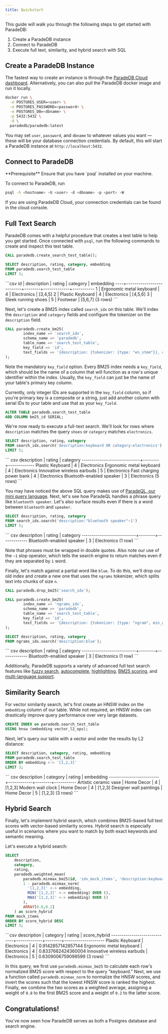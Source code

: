 ```yaml
---
title: Quickstart
---
```


This guide will walk you through the following steps to get started with ParadeDB:

1. Create a ParadeDB instance
2. Connect to ParadeDB
3. Execute full text, similarity, and hybrid search with SQL

## Create a ParadeDB Instance

The fastest way to create an instance is through the [ParadeDB Cloud dashboard](https://dashboard.paradedb.com).
Alternatively, you can also pull the ParadeDB docker image and run it locally.

```bash
docker run \
  -e POSTGRES_USER=<user> \
  -e POSTGRES_PASSWORD=<password> \
  -e POSTGRES_DB=<dbname> \
  -p 5432:5432 \
  -d \
  paradedb/paradedb:latest
```

You may set `user`, `password`, and `dbname` to whatever values you want — these will be your database
connection credentials. By default, this will start a ParadeDB instance at `http://localhost:5432`.

## Connect to ParadeDB

<Note>
  **Prerequisite** Ensure that you have `psql` installed on your machine.
</Note>

To connect to ParadeDB, run

```bash
psql -h <hostname> -U <user> -d <dbname> -p <port> -W
```

If you are using ParadeDB Cloud, your connection credentials can be found in the cloud console.

## Full Text Search

ParadeDB comes with a helpful procedure that creates a test table to help you get started.
Once connected with `psql`, run the following commands to create and inspect this test table.

```sql
CALL paradedb.create_search_test_table();

SELECT description, rating, category, embedding
FROM paradedb.search_test_table
LIMIT 3;
```

<Accordion title="Expected Response">
```csv
 id |       description        | rating |  category   | embedding
----+--------------------------+--------+-------------+-----------
  1 | Ergonomic metal keyboard |      4 | Electronics | [3,4,5]
  2 | Plastic Keyboard         |      4 | Electronics | [4,5,6]
  3 | Sleek running shoes      |      5 | Footwear    | [5,6,7]
(3 rows)
```
</Accordion>

Next, let's create a BM25 index called `search_idx` on this table. We'll index the
`description` and `category` fields and configure the tokenizer on the `description` field.

```sql
CALL paradedb.create_bm25(
        index_name => 'search_idx',
        schema_name => 'paradedb',
        table_name => 'search_test_table',
        key_field => 'id',
        text_fields => '{description: {tokenizer: {type: "en_stem"}}, category: {}}'
);
```

Note the mandatory `key_field` option. Every BM25 index needs a `key_field`, which should
be the name of a column that will function as a row's unique identifier within the index. Usually, the `key_field`
can just be the name of your table's primary key column.

Currently, only integer IDs are supported in the `key_field` column, so if you're primary key is a composite
or a string, just add another column with serial IDs to your table and use that as your `key_field`.

```sql
ALTER TABLE paradedb.search_test_table
ADD COLUMN bm25_id SERIAL;
````

We're now ready to execute a full-text search. We'll look for rows where `description` matches the query `shoes` or
`category` matches `electronics`.

```sql
SELECT description, rating, category
FROM search_idx.search('description:keyboard OR category:electronics')
LIMIT 5;
```

<Accordion title="Expected Response">
``` csv
         description         | rating |  category
-----------------------------+--------+-------------
 Plastic Keyboard            |      4 | Electronics
 Ergonomic metal keyboard    |      4 | Electronics
 Innovative wireless earbuds |      5 | Electronics
 Fast charging power bank    |      4 | Electronics
 Bluetooth-enabled speaker   |      3 | Electronics
(5 rows)
```
</Accordion>

You may have noticed the above SQL query makes use of [ParadeQL, our mini query language](search/bm25).
Next, let's see how ParadeQL handles a phrase query like `bluetooth speaker`. Let's also surface results even
if there is a word between `bluetooth` and `speaker`.

```sql
SELECT description, rating, category
FROM search_idx.search('description:"bluetooth speaker"~1')
LIMIT 5;
```

<Accordion title="Expected Response">
``` csv
        description        | rating |  category
---------------------------+--------+-------------
 Bluetooth-enabled speaker |      3 | Electronics
(1 row)
```
</Accordion>

Note that phrases must be wrapped in double quotes. Also note our use of the `~1` slop operator,
which tells the search engine to return matches even if they are separated by `1` word.

Finally, let's match against a partial word like `blue`. To
do this, we'll drop our old index and create a new one that uses the `ngrams` tokenizer,
which splits text into chunks of size `n`.

```sql
CALL paradedb.drop_bm25('search_idx');

CALL paradedb.create_bm25(
        index_name => 'ngrams_idx',
        schema_name => 'paradedb',
        table_name => 'search_test_table',
        key_field => 'id',
        text_fields => '{description: {tokenizer: {type: "ngram", min_gram: 4, max_gram: 4, prefix_only: false}}, category: {}}'
);

SELECT description, rating, category
FROM ngrams_idx.search('description:blue');
```

<Accordion title="Expected Response">
``` csv
        description        | rating |  category
---------------------------+--------+-------------
 Bluetooth-enabled speaker |      3 | Electronics
(1 row)
```
</Accordion>

Additionally, ParadeDB supports a variety of advanced full text search features like [fuzzy search](/latest/search/fuzzy),
[autocomplete](/latest/search/autocomplete), [highlighting](/latest/search/highlighting), [BM25 scoring](/latest/search/scoring),
and [multi-language support](/latest/indexing/bm25#tokenizers).

## Similarity Search

For vector similarity search, let's first create an HNSW index on the `embedding` column of our table.
While not required, an HNSW index can drastically improve query performance over very large datasets.

```sql
CREATE INDEX on paradedb.search_test_table
USING hnsw (embedding vector_l2_ops);
```

Next, let's query our table with a vector and order the results by L2 distance:

```sql
SELECT description, category, rating, embedding
FROM paradedb.search_test_table
ORDER BY embedding <-> '[1,2,3]'
LIMIT 3;
```

<Accordion title="Expected Response">
``` csv
       description       |  category  | rating | embedding
-------------------------+------------+--------+-----------
 Artistic ceramic vase   | Home Decor |      4 | [1,2,3]
 Modern wall clock       | Home Decor |      4 | [1,2,3]
 Designer wall paintings | Home Decor |      5 | [1,2,3]
(3 rows)
```
</Accordion>

## Hybrid Search

Finally, let's implement hybrid search, which combines BM25-based full text scores with vector-based
similarity scores. Hybrid search is especially useful in scenarios where you want to match by both
exact keywords and semantic meaning.

Let's execute a hybrid search:

```sql
SELECT
    description,
    category,
    rating,
    paradedb.weighted_mean(
        paradedb.minmax_bm25(id, 'idx_mock_items', 'description:keyboard'),
        1 - paradedb.minmax_norm(
          '[1,2,3]' <-> embedding,
          MIN('[1,2,3]' <-> embedding) OVER (),
          MAX('[1,2,3]' <-> embedding) OVER ()
        ),
        ARRAY[0.8,0.2]
    ) as score_hybrid
FROM mock_items
ORDER BY score_hybrid DESC
LIMIT 3;
```

<Accordion title="Expected Response">
```csv
         description         |  category   | rating |    score_hybrid
-----------------------------+-------------+--------+--------------------
 Plastic Keyboard            | Electronics |      4 | 0.9142857142857144
 Ergonomic metal keyboard    | Electronics |      4 | 0.8337662424360004
 Innovative wireless earbuds | Electronics |      5 | 0.6309006759098599
(3 rows)
```
</Accordion>

In this query, we first use `paradedb.minmax_bm25` to calculate each row's normalized BM25 score with respect to
the query "keyboard." Next, we use a function called `paradedb.minmax_norm` to normalize the HNSW scores, and invert
the scores such that the lowest HNSW score is ranked the highest. Finally, we combine the two scores as a weighted average, assigning a weight of `0.8` to the first BM25 score and
a weight of `0.2` to the latter score.

## Congratulations!

You've now seen how ParadeDB serves as both a Postgres database and search engine.
